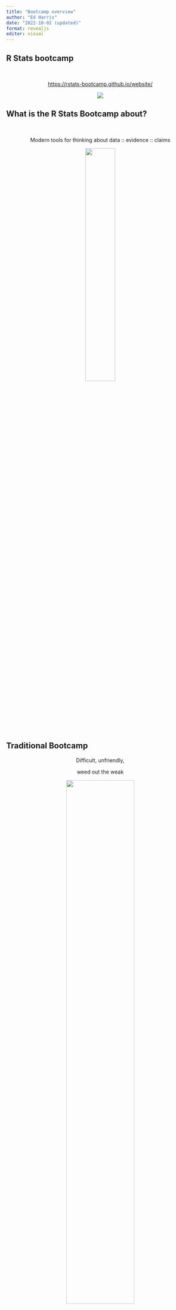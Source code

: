 ```yaml
---
title: "Bootcamp overview"
author: "Ed Harris"
date: "2022-10-02 (updated)"
format: revealjs
editor: visual
---
```


## R Stats bootcamp

<br>
<center>

[https://rstats-bootcamp.github.io/website/](https://rstats-bootcamp.github.io/website/)


![](img/rstats-logo.png)

</center>

## What is the R Stats Bootcamp about?

<br>

<center>

Modern tools for thinking about data :: evidence :: claims

![](img/ds_venn.png){width="40%"}
</center>

## Traditional Bootcamp


<center>

Difficult, unfriendly, 

weed out the weak

![](img/bootcamp1.jpg){width="60%"}

</center>

## R Stats Bootcamp

<center>

Work hard, do something good with others, 

help everyone succeed

![](img/bootcamp2.jpg){width="25%"}

</center>

## Purpose of R Stats Bootcamp

<br>

Provide a self-guided resource to:

- `Learn or refresh skills` in R scripting, basic statistics

- `Boost success` in statistics for assessments, project work

- Be accessible with `no prior knowledge`

<br>


## Who is the R Stats Bootcamp for?

<br>

- `Students` in applied sciences

- Aspiring `data scientists`

- `Academic colleague` who want to learn R

- `Postgraduate researchers`

- Other nteresting people (who want to learn from data)

<br>

<center>

</center>


## What will you learn

<br>

- `R scripting` basics

- Best practice for `reproducible research`

- `Tidy data` practice

- A practical review of `basic statistics` (just enough...)

<center>

</center>


## R Stats Bootcamp organization

<br>

<center>

[https://rstats-bootcamp.github.io/website/](https://rstats-bootcamp.github.io/website/)

</center>

<br>

`Module 1`: Introduction to `R and Rstudio` 

`Module 2`: R for `traditional data analysis`

`Module 3`: `Reproducible code`, R Markdown, and GithuB


## R Stats Bootcamp organization

<br>

**Module 1: R scripting**

1.1 R syntax

1.2 Functions and packages

1.3 Data objects

1.4 Data frames

1.5 Data sub-setting and manipulation


## R Stats Bootcamp organization

<br>

**Module 2: Statistics review**

2.1 Question, explore, analyze

2.2 Sampling distributions

2.3 Correlation

2.4 Simple linear regression

2.5 T-test

2.6 1-way ANOVA

## R Stats Bootcamp organization

<br>

**Module 3: reproducibility, collaboration**

3.1 Reproducibility

3.2  Automate reports

3.3 Git and version control


## Coding

<br>


<center>

It is important to type and run code for practice

![](img/cat-laptop.jfif){width="60%"}

</center>
